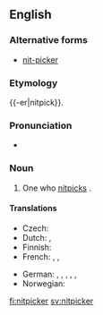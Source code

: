 ==English==

===Alternative forms===
* [[nit-picker]]

===Etymology===
{{-er|nitpick}}.

===Pronunciation===
* {{IPA|/ˈnɪt.pɪk.ə(ɹ)/}}

===Noun===
{{en-noun}}

# One who [[nitpick]]s {{gloss|finds fault in unimportant details}}.

====Translations====
{{trans-top|one who nitpicks}}
* Czech: {{t+|cs|hnidopich|m}}
* Dutch: {{t+|nl|mierenneuker}}, {{t+|nl|muggenzifter}}
* Finnish: {{t|fi|pilkunviilaaja}}
* French: {{t+|fr|pinailleur}}, {{t+|fr|coupeur de cheveux en quatre}}, {{qualifier|slang}} {{t+|fr|enculeur de mouches}}
{{trans-mid}}
* German: {{t+|de|Erbsenzähler|m}}, {{t|de|Erbsenzählerin|f}}, {{qualifier|colloquial}} {{t+|de|Korinthenkacker|m}}, {{qualifier|colloquial}} {{t|de|Korinthenkackerin|f}}, {{t+|de|Griffelspitzer|m}}, {{t|de|Griffelspitzerin|f}}
* Norwegian: {{t+|no|kverulant|m}}
{{trans-bottom}}

[[fi:nitpicker]]
[[sv:nitpicker]]